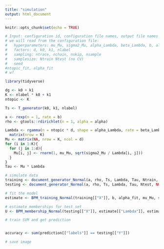 ```yaml
---
title: "simulation"
output: html_document
---
```


```r
knitr::opts_chunk$set(echo = TRUE)
```

```r
# Input: configuration id, configuration file names, output file names
# we will read from the configuration file:
#   hyperparameters: mu_Mu, sigma2_Mu, alpha_Lambda, beta_Lambda, b, alpha
#   factors: d, k0, k1, nlabel
#   sampling: ntrace, nchain, nskip, nsample
#   samplesize: Ntrain Ntest (no CV)
#   seed
#ntopic_fit, alpha_fit
# w?

```
```r
library(tidyverse)
```

```r
dg <- k0 + k1
K <- nlabel * k0 + k1
ntopic <- K

Ts <- T_generator(k0, k1, nlabel)

a <- rexp(n = 1, rate = b)
rho <- gtools::rdirichlet(n = 1, alpha = alpha)

Lambda <- rgamma(n = ntopic * d, shape = alpha_Lambda, rate = beta_Lambda) %>%
  matrix(nrow = K)
Mu <- matrix(NA, nrow = K, ncol = d)
for (i in 1:K){
  for (j in 1:d){
    Mu[i, j] <- rnorm(1, mu_Mu, sqrt(sigma2_Mu / Lambda[i, j]))
  }
}
Tau <- Mu * Lambda
```


```r
# simulate data
training <- document_generator_Normal(a, rho, Ts, Lambda, Tau, Ntrain, NULL, seed)
testing <- document_generator_Normal(a, rho, Ts, Lambda, Tau, Ntest, NULL, seed)

# fit the model
estimate <- BPM_training_Normal(training[["X"]], b, alpha_fit, mu_Mu, sigma2_Mu, alpha_Lambda, beta_Lambda, ntopic_fit, ntrace, nchain, nskip)

# estimate memberships for test set
U <- BPM_membership_Normal(testing[["X"]], estimate[["Lambda"]], estimate[["Mu"]], estimate[["a"]], estimate[["rho"]], ntrace, nchain, nskip, seed)

# train SVM and get prediction


accuracy <- sum(prediction[["labels"]] == testing[["Y"]])

# save image
```




